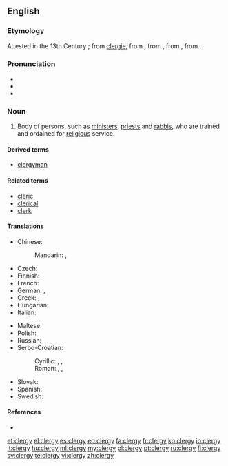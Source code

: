 ==English==

===Etymology===
Attested in the 13th Century {{C.E.}}; from [[clergie]], from {{etyl|fro|en}} {{term|sc=polytonic|clergié||learned men|lang=fro}}, from {{etyl|la|en}} {{term|sc=polytonic|clericatus||lang=la}}, from {{etyl|la|en}} {{term|sc=polytonic|clericus||one ordained for religious services|lang=la}}, from {{etyl|grc|en}} {{term|κληρικός|sc=polytonic|tr=klērikos||of the clergy|lang=grc}}.

===Pronunciation===
* {{IPA|/ˈklɜːrdʒi/}}
* {{audio|en-us-clergy.ogg|Audio (US)}}
* {{rhymes|ɜː(r)dʒi}}

===Noun===
{{en-noun|clerg|ies}}

# Body of persons, such as [[minister]]s, [[priest]]s and [[rabbi]]s, who are trained and ordained for [[religious]] service.

====Derived terms====
* [[clergyman]]

====Related terms====
* [[cleric]]
* [[clerical]]
* [[clerk]]

====Translations====
{{trans-top|people trained to officiate at religious ceremonies and services}}
* Chinese:
*: Mandarin: {{t|zh|神職人員|sc=Hani}}, {{t|zh|神职人员|tr=shénzhí rényuán|sc=Hani}}
* Czech: {{t-|cs|duchovenstvo|n}}
* Finnish: {{t-|fi|papisto}}
* French: {{t+|fr|clergé|m}}
* German: {{t-|de|Geistlichkeit|f}}, {{t+|de|Klerus|m}}
* Greek: {{t|el|κλήρος|m|tr=klíros}}, {{t|el|ιερατείο|n|tr=ierateío}}
* Hungarian: {{t|hu|papság}}
* Italian: {{t+|it|clero|m}}
{{trans-mid}}
* Maltese: {{t|mt|kleru|xs=Maltese}}
* Polish: {{t|pl|duchowieństwo|n}}
* Russian: {{t|ru|духовенство|n|tr=duxovénstvo}}
* Serbo-Croatian:
*: Cyrillic: {{t|sh|клер|m}}, {{t|sh|свештенство|n}}, {{t|sh|свећенство|n}}
*: Roman: {{t|sh|kler|m}}, {{t|sh|sveštenstvo|n}}, {{t|sh|svećenstvo|n}}
* Slovak: {{t|sk|duchovenstvo|n}}
* Spanish: {{t-|es|clero|m}}
* Swedish: {{t|sv|prästerskap}}
{{trans-bottom}}

====References====
* {{R:Online Etymology Dictionary}}

[[et:clergy]]
[[el:clergy]]
[[es:clergy]]
[[eo:clergy]]
[[fa:clergy]]
[[fr:clergy]]
[[ko:clergy]]
[[io:clergy]]
[[it:clergy]]
[[hu:clergy]]
[[ml:clergy]]
[[my:clergy]]
[[pl:clergy]]
[[pt:clergy]]
[[ru:clergy]]
[[fi:clergy]]
[[sv:clergy]]
[[te:clergy]]
[[vi:clergy]]
[[zh:clergy]]